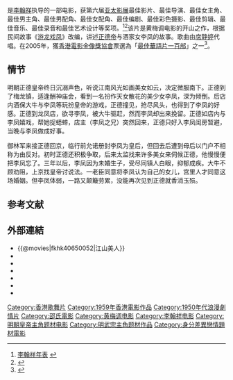 {{Infobox Film
| name = 江山美人
| original_name = ''{{lang|en|Kingdom and the Beauty}}''
| image = The Kingdom and the Beauty movie poster 1959.jpg
| caption = 
| director = [[李翰祥|李翰祥]]
| producer = [[邵逸夫|邵逸夫]]
| writer = 王月汀
| narrator = 
| starring = [[林黛|林黛]]<br>[[胡金铨|胡金铨]]<br>趙雷
| music = 王純
| cinematography = 
| editing = [[姜興隆|姜興隆]]
| studio = [[邵氏兄弟（香港）|邵氏兄弟有限公司]]
| distributor = [[邵氏兄弟（香港）|邵氏兄弟有限公司]]
| released = {{HKG-1945}}：{{film date|1959|6|29}}{{JPN}}：{{start date|1962|5|12}}
| runtime = 95 分钟
| country = {{英屬香港電影}}
| language = 華語
| budget = 
| imdb_id = tt0194984
}}

{{engname|《江山美人》|''Kingdom and the Beauty''}}是[[李翰祥|李翰祥]]执导的一部电影，获第六届[[亚太影展|亚太影展]]最佳影片、最佳导演、最佳女主角、最佳男主角、最佳男配角、最佳女配角、最佳编剧、最佳彩色摄影、最佳剪辑、最佳音乐、最佳录音和最佳艺术设计等奖项。<ref>[http://www.cnread.net/cnread1/jswx/d/douyingtai/ddyl/022.htm 李翰祥年表] {{webarchive|url=https://web.archive.org/web/20120228231257/http://www.cnread.net/cnread1/jswx/d/douyingtai/ddyl/022.htm |date=2012-02-28 }}</ref><ref>{{Cite web |url=http://i.mtime.com/GodsHeart/blog/1434996/ |title=亚太电影节获奖名单 |access-date=2010-08-20 |archive-date=2019-09-03 |archive-url=https://web.archive.org/web/20190903201357/http://i.mtime.com/GodsHeart/blog/1434996/ |dead-url=no }}</ref>该片是黄梅调电影的开山之作，根据民间故事《[[游龙戏凤|游龙戏凤]]》改编，讲述[[正德帝|正德帝]]与酒家女李凤的故事。歌曲由[[靜婷|席静婷]]代唱。在2005年，獲[[香港電影金像獎協會|香港電影金像獎協會]]票選為「[[最佳華語電影一百部|最佳華語片一百部]]」之一<ref>{{cite web |url=http://www.hkfaa.com/news/100films.html |title=最佳華語片一百部 The Best 100 Chinese Motion Pictures |publisher=[[香港電影金像獎協會|香港電影金像獎協會]] |accessdate=2010-07-21 |archive-url=https://web.archive.org/web/20210309025042/http://www.hkfaa.com/news/100films.html |archive-date=2021-03-09|dead-url=yes}}</ref>。

==情节==
明朝正德皇帝终日沉溺声色，听说江南风光如画美女如云，决定微服南下。正德到了梅龙镇，适逢酬神庙会，看到一名扮作天女散花的美少女李凤，深为倾倒。后店内酒保大牛与李凤等玩扮皇帝的游戏，正德撞见，抢尽风头，也得到了李凤的好感。正德到龙凤店，欲寻李凤，被大牛驱赶，然而李凤却出来挽留。正德如店内与李凤嬉戏，帮她捉蟋蟀，店主（李凤之兄）突然回来，正德只好入李凤闺房暂避，当晚与李凤做成好事。

御林军来接正德回京，临行前允诺册封李凤为皇后，但回去后遭到母后以门户不相称为由反对。初时正德还积极争取，后来太监找来许多美女来伺候正德，他慢慢便把李凤忘了。三年以后，李凤因为未婚生子，受尽同镇人白眼，抑郁成疾。大牛不顾劝阻，上京找皇帝讨说法。一老臣同意将李凤认为自己的女儿，宫里人才同意这场婚姻。但李凤体弱，一路又颠簸劳累，没能再次见到正德就香消玉殒。

== 参考文献 ==
{{Reflist}}

==外部連結==
*{{@movies|fkhk40650052|江山美人}}
*{{hkmdb title|2914|江山美人}}
*{{Mtime|22961|江山美人}}
*{{douban|title=江山美人}}
*{{rotten-tomatoes|jiang-shan-mei-ren-kingdom-and-the-beauty|江山美人}}
*{{Amg movie|314935|江山美人}}
*{{imdb title|0194984|江山美人}}
{{最佳華語電影一百部}}
[[Category:香港歌舞片|Category:香港歌舞片]]
[[Category:1959年香港電影作品|Category:1959年香港電影作品]]
[[Category:1950年代浪漫劇情片|Category:1950年代浪漫劇情片]]
[[Category:邵氏電影|Category:邵氏電影]]
[[Category:黄梅调电影|Category:黄梅调电影]]
[[Category:李翰祥电影|Category:李翰祥电影]]
[[Category:明朝皇帝主角题材电影|Category:明朝皇帝主角题材电影]]
[[Category:明武宗主角题材作品|Category:明武宗主角题材作品]]
[[Category:身分差異戀情題材電影|Category:身分差異戀情題材電影]]